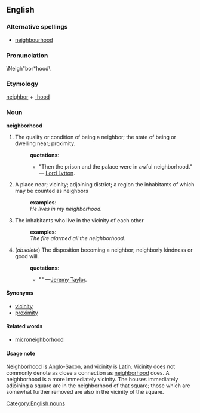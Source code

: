 {{rfc}}
==English==
===Alternative spellings===
* [[neighbourhood]]
===Pronunciation===
\Neigh"bor*hood\
===Etymology===
[[neighbor]] + [[-hood]]
===Noun===
[[Category:English nouns]]
'''neighborhood'''
#The quality or condition of being a neighbor; the state of  being or dwelling near; proximity.
#:'''quotations''':
#:*"Then the prison and the palace were in awful neighborhood." &mdash; [[w:Edward Bulwer-Lytton, 1st Baron Lytton|Lord Lytton]].
#A place near; vicinity; adjoining district; a region the inhabitants of which may be counted as neighbors
#:'''examples''':
#:''He lives in my neighborhood.''
#The inhabitants who live in the vicinity of each other
#:'''examples''':
#:''The fire alarmed all the neighborhood.''
#(''obsolete'') The disposition becoming a neighbor; neighborly kindness or good will. 
#:'''quotations''':
#:*"" &mdash;[[w:Jeremy Taylor|Jeremy Taylor]].
====Synonyms====
* [[vicinity]]
* [[proximity]]

====Related words====
* [[microneighborhood]]

====Usage note====
[[Neighborhood]] is Anglo-Saxon, and [[vicinity]] is Latin. [[Vicinity]] does not commonly denote as close a connection as [[neighborhood]] does.  A neighborhood is a more immediately vicinity. The houses immediately adjoining a square are in the neighborhood of that square; those which are somewhat further removed are also in the vicinity of the square.